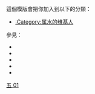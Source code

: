 {{Userbox
  | border-c     = black
  | id           = {{Nobold|水}}
  | id-c         = black
  | id-fc        = white
  | id-s         = 20
  | info         = &nbsp;这个用户属'''[[五行|<span style="color:black;">水</span>]]'''。
  | info-c       = #D3D3D3
  | info-fc      = #696969
  | info-s       = 10
  | usercategory = 属水的维基人
}}
<noinclude>
<p style="clear: both; padding-top: 2em">
這個模版會把你加入到以下的分類：
*[[:Category:属水的维基人]]

參見：
*{{tl|User 五行：金}}
*{{tl|User 五行：木}}
*{{tl|User 五行：水}}
*{{tl|User 五行：火}}
*{{tl|User 五行：土}}

[[Category:五行用戶框模板|五 01]]